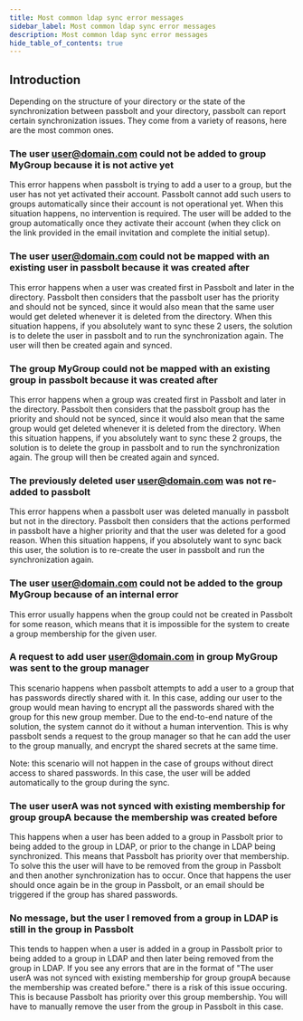 ```yaml
---
title: Most common ldap sync error messages
sidebar_label: Most common ldap sync error messages
description: Most common ldap sync error messages
hide_table_of_contents: true
---
```


## Introduction

Depending on the structure of your directory or the state of the synchronization between passbolt and your directory, passbolt can report certain synchronization issues. They come from a variety of reasons, here are the most common ones.

### The user user@domain.com could not be added to group MyGroup because it is not active yet

This error happens when passbolt is trying to add a user to a group, but the user has not yet activated their account. Passbolt cannot add such users to groups automatically since their account is not operational yet. When this situation happens, no intervention is required. The user will be added to the group automatically once they activate their account (when they click on the link provided in the email invitation and complete the initial setup).

### The user user@domain.com could not be mapped with an existing user in passbolt because it was created after

This error happens when a user was created first in Passbolt and later in the directory. Passbolt then considers that the passbolt user has the priority and should not be synced, since it would also mean that the same user would get deleted whenever it is deleted from the directory.
When this situation happens, if you absolutely want to sync these 2 users, the solution is to delete the user in passbolt and to run the synchronization again. The user will then be created again and synced.

### The group MyGroup could not be mapped with an existing group in passbolt because it was created after

This error happens when a group was created first in Passbolt and later in the directory. Passbolt then considers that the passbolt group has the priority and should not be synced, since it would also mean that the same group would get
deleted whenever it is deleted from the directory.
When this situation happens, if you absolutely want to sync these 2 groups, the solution is to delete the group in passbolt and to run the synchronization again. The group will then be created again and synced.

### The previously deleted user user@domain.com was not re-added to passbolt

This error happens when a passbolt user was deleted manually in passbolt but not in the directory. Passbolt then considers that the actions performed in passbolt
have a higher priority and that the user was deleted for a good reason.
When this situation happens, if you absolutely want to sync back this user, the solution is to re-create the user in passbolt and run the synchronization again.

### The user user@domain.com could not be added to the group MyGroup because of an internal error

This error usually happens when the group could not be created in Passbolt for some reason, which means that it is impossible for the
system to create a group membership for the given user.

### A request to add user user@domain.com in group MyGroup was sent to the group manager

This scenario happens when passbolt attempts to add a user to a group that has passwords directly shared with it. 
In this case, adding our user to the group would mean having to encrypt all the passwords shared with the group for this new group member. 
Due to the end-to-end nature of the solution, the system cannot do it without a human intervention. This is why passbolt sends a request to the group manager so that he can add the user to the group manually, and encrypt the shared secrets at the same time.

Note: this scenario will not happen in the case of groups without direct access to shared passwords. In this case, the user will be added automatically to the group during the sync.

### The user userA was not synced with existing membership for group groupA because the membership was created before

This happens when a user has been added to a group in Passbolt prior to being added to the group in LDAP, or prior to the change in LDAP being synchronized. This means that Passbolt has priority over that membership. To solve this the user will have to be removed from the group in Passbolt and then another synchronization has to occur. Once that happens the user should once again be in the group in Passbolt, or an email should be triggered if the group has shared passwords. 

### No message, but the user I removed from a group in LDAP is still in the group in Passbolt

This tends to happen when a user is added in a group in Passbolt prior to being added to a group in LDAP and then later being removed from the group in LDAP. If you see any errors that are in the format of "The user userA was not synced with existing membership for group groupA because the membership was created before." there is a risk of this issue occuring. This is because Passbolt has priority over this group membership. You will have to manually remove the user from the group in Passbolt in this case.
